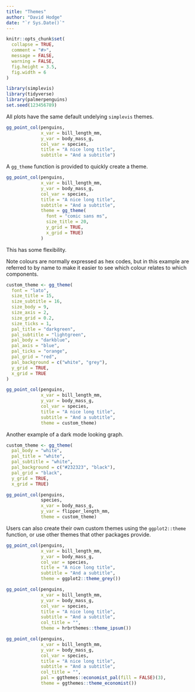 ```yaml
---
title: "Themes"
author: "David Hodge"
date: "`r Sys.Date()`"
---
```


```r
knitr::opts_chunk$set(
  collapse = TRUE,
  comment = "#>",
  message = FALSE,
  warning = FALSE,
  fig.height = 3.5, 
  fig.width = 6
)
```

```r
library(simplevis)
library(tidyverse)
library(palmerpenguins)
set.seed(123456789)
```

All plots have the same default undelying `simplevis` themes.

```r
gg_point_col(penguins, 
             x_var = bill_length_mm, 
             y_var = body_mass_g, 
             col_var = species, 
             title = "A nice long title", 
             subtitle = "And a subtitle")
```

A `gg_theme` function is provided to quickly create a theme.

```r
gg_point_col(penguins, 
             x_var = bill_length_mm, 
             y_var = body_mass_g, 
             col_var = species, 
             title = "A nice long title", 
             subtitle = "And a subtitle", 
             theme = gg_theme(
               font = "comic sans ms",
               size_title = 20, 
               y_grid = TRUE,
               x_grid = TRUE)
             ) 
```

This has some flexibility.

Note colours are normally expressed as hex codes, but in this example are referred to by name to make it easier to see which colour relates to which components.

```r
custom_theme <- gg_theme(
  font = "lato",
  size_title = 15,
  size_subtitle = 16,
  size_body = 9,
  size_axis = 2,
  size_grid = 0.2,
  size_ticks = 1,
  pal_title = "darkgreen",
  pal_subtitle = "lightgreen",
  pal_body = "darkblue",
  pal_axis = "blue",
  pal_ticks = "orange",
  pal_grid = "red",
  pal_background = c("white", "grey"), 
  y_grid = TRUE,
  x_grid = TRUE
)

gg_point_col(penguins, 
             x_var = bill_length_mm, 
             y_var = body_mass_g, 
             col_var = species, 
             title = "A nice long title", 
             subtitle = "And a subtitle", 
             theme = custom_theme) 
```

Another example of a dark mode looking graph.

```r
custom_theme <- gg_theme(
  pal_body = "white",
  pal_title = "white",
  pal_subtitle = "white",
  pal_background = c("#232323", "black"),
  pal_grid = "black", 
  y_grid = TRUE,
  x_grid = TRUE)

gg_point_col(penguins,
             species,
             x_var = body_mass_g,
             y_var = flipper_length_mm, 
             theme = custom_theme)
```

Users can also create their own custom themes using the `ggplot2::theme` function, or use other themes that other packages provide.

```r
gg_point_col(penguins, 
             x_var = bill_length_mm, 
             y_var = body_mass_g, 
             col_var = species, 
             title = "A nice long title", 
             subtitle = "And a subtitle",
             theme = ggplot2::theme_grey())
```

```r
gg_point_col(penguins, 
             x_var = bill_length_mm, 
             y_var = body_mass_g, 
             col_var = species, 
             title = "A nice long title", 
             subtitle = "And a subtitle",
             col_title = "",
             theme = hrbrthemes::theme_ipsum())
```

```r
gg_point_col(penguins, 
             x_var = bill_length_mm, 
             y_var = body_mass_g, 
             col_var = species, 
             title = "A nice long title", 
             subtitle = "And a subtitle",
             col_title = "",
             pal = ggthemes::economist_pal(fill = FALSE)(3),
             theme = ggthemes::theme_economist())
```

